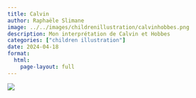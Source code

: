 ```yaml
---
title: Calvin
author: Raphaële Slimane
image: ../../images/childrenillustration/calvinhobbes.png
description: Mon interprétation de Calvin et Hobbes
categories: ["children illustration"]
date: 2024-04-18
format:
  html:
    page-layout: full
---
```


![](../../images/childrenillustration/calvinhobbes.png)

